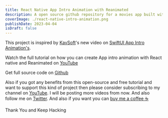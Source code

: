 ```yaml
---
title: React Native App Intro Animation with Reanimated
description: A open source github repository for a movies app built with react native and react query.
coverImage: ./react-native-intro-animation.png
publishDate: 2023-04-04
isDraft: false
---
```


This project is inspired by [KavSoft](https://twitter.com/_Kavsoft)'s new video on [SwiftUI App Intro Animation's](https://youtu.be/9Ztm5ePwY4k).

Watch the full tutorial on how you can create App intro animation with React native and Reanimated on [YouTube](https://youtu.be/lza_xRnsS4I)

Get full source code on [Github](https://github.com/iam-rohid/react-native-intro-animation)

Also if you got any benefits from this open-source and free tutorial and want to support this kind of project then please consider subscribing to my channel on [YouTube](https://youtu.be/lza_xRnsS4I). I will be posting more videos from now. And also follow me on [Twitter](https://twitter.com/rohiddev). And also if you want you can [buy me a coffee ☕](https://buymeacoffee.com/rohid)

Thank You and Keep Hacking
